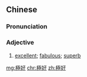 {{also|极好}}
==Chinese==
{{zh-forms|s=极好}}

===Pronunciation===
{{zh-pron
|m=jíhǎo
|h=pfs=khi̍t-hó
|mn=ke̍k-hó
|cat=a
}}

===Adjective===
{{zh-adj}}

# [[excellent]]; [[fabulous]]; [[superb]]

[[mg:極好]]
[[chr:極好]]
[[zh:極好]]